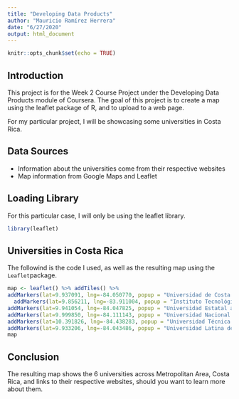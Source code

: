 ```yaml
---
title: "Developing Data Products"
author: "Mauricio Ramírez Herrera"
date: "6/27/2020"
output: html_document
---
```


```r
knitr::opts_chunk$set(echo = TRUE)
```

## Introduction

This project is for the Week 2 Course Project under the Developing Data Products module of Coursera. The goal of this project is to create a map using the leaflet package of R, and to upload to a web page.

For my particular project, I will be showcasing some universities in Costa Rica.

## Data Sources
* Information about the universities come from their respective websites
* Map information from Google Maps and Leaflet

## Loading Library

For this particular case, I will only be using the leaflet library.
```r
library(leaflet)
```

## Universities in Costa Rica

The followind is the code I used, as well as the resulting map using the `Leaflet`package.

```r
map <- leaflet() %>% addTiles() %>%
addMarkers(lat=9.937091, lng=-84.050770, popup = "Universidad de Costa Rica (https://www.ucr.ac.cr/)") %>%
  addMarkers(lat=9.856211, lng=-83.911004, popup = "Instituto Tecnológico de Costa Rica (https://www.tec.ac.cr)") %>%
addMarkers(lat=9.941054, lng=-84.047825, popup = "Universidad Estatal a Distancia (https://www.uned.ac.cr/)") %>%
addMarkers(lat=9.999850, lng=-84.111143, popup = "Universidad Nacional (https://www.una.ac.cr/)") %>%
addMarkers(lat=10.391826, lng=-84.438283, popup = "Universidad Técnica Nacional (www.utn.ac.cr/)") %>%    
addMarkers(lat=9.933206, lng=-84.043486, popup = "Universidad Latina de Costa Rica (https://www.ulatina.ac.cr/)")  
map
```

## Conclusion


The resulting map shows the 6 universities across Metropolitan Area, Costa Rica, and links to their respective websites, should you want to learn more about them.